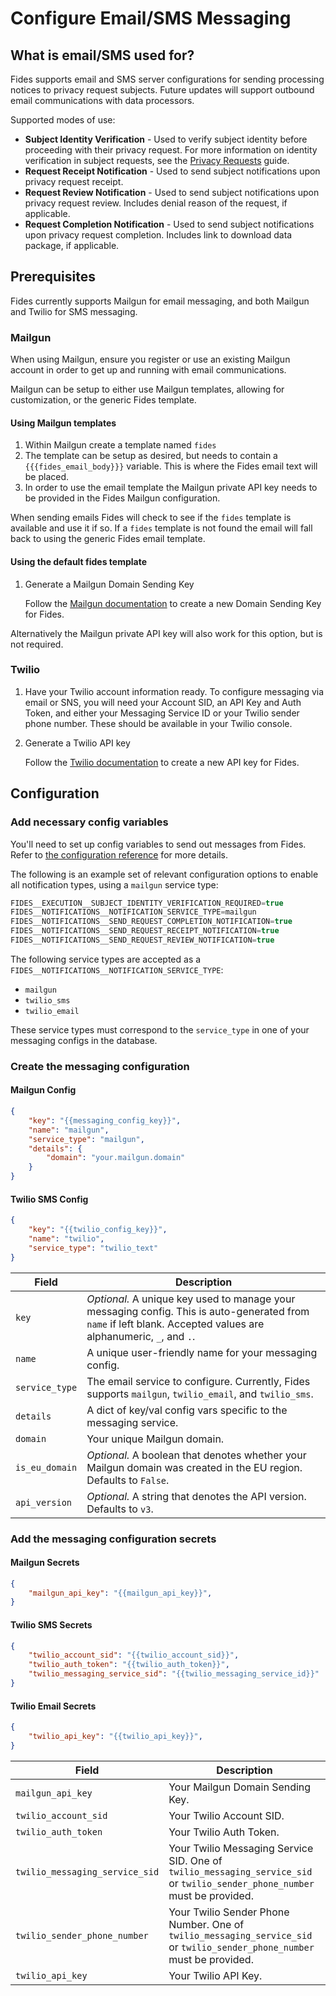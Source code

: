 
# Configure Email/SMS Messaging
## What is email/SMS used for?

Fides supports email and SMS server configurations for sending processing notices to privacy request subjects. Future updates will support outbound email communications with data processors.

Supported modes of use:

- **Subject Identity Verification** - Used to verify subject identity before proceeding with their privacy request. For more information on identity verification in subject requests, see the [Privacy Requests](./privacy_requests#enable-subject-identity-verification) guide.
- **Request Receipt Notification** - Used to send subject notifications upon privacy request receipt.
- **Request Review Notification** - Used to send subject notifications upon privacy request review. Includes denial reason of the request, if applicable.
- **Request Completion Notification** - Used to send subject notifications upon privacy request completion. Includes link to download data package, if applicable.


## Prerequisites

Fides currently supports Mailgun for email messaging, and both Mailgun and Twilio for SMS messaging.

### Mailgun
When using Mailgun, ensure you register or use an existing Mailgun account in order to get up and running with email communications.

Mailgun can be setup to either use Mailgun templates, allowing for customization, or the generic Fides template.

#### Using Mailgun templates

1. Within Mailgun create a template named `fides`
1. The template can be setup as desired, but needs to contain a `{{{fides_email_body}}}`
variable. This is where the Fides email text will be placed.
1. In order to use the email template the Mailgun private API key needs to be provided in the
Fides Mailgun configuration.

When sending emails Fides will check to see if the `fides` template is available and use
it if so. If a `fides` template is not found the email will fall back to using the generic
Fides email template.

#### Using the default fides template

1. Generate a Mailgun Domain Sending Key

    Follow the [Mailgun documentation](https://documentation.mailgun.com/en/latest/api-intro.html#authentication-1) to create a new Domain Sending Key for Fides.

Alternatively the Mailgun private API key will also work for this option, but is not required.

### Twilio

1. Have your Twilio account information ready. To configure messaging via email or SNS, you will need your Account SID, an API Key and Auth Token, and either your Messaging Service ID or your Twilio sender phone number. These should be available in your Twilio console.

2. Generate a Twilio API key

    Follow the [Twilio documentation](https://www.twilio.com/docs/iam/keys/api-key) to create a new API key for Fides.

## Configuration

### Add necessary config variables

You'll need to set up config variables to send out messages from Fides. Refer to [the configuration reference](../../installation/configuration#configuration-variable-reference) for more details.

The following is an example set of relevant configuration options to enable all notification types, using a `mailgun` service type:

```js
FIDES__EXECUTION__SUBJECT_IDENTITY_VERIFICATION_REQUIRED=true
FIDES__NOTIFICATIONS__NOTIFICATION_SERVICE_TYPE=mailgun
FIDES__NOTIFICATIONS__SEND_REQUEST_COMPLETION_NOTIFICATION=true
FIDES__NOTIFICATIONS__SEND_REQUEST_RECEIPT_NOTIFICATION=true
FIDES__NOTIFICATIONS__SEND_REQUEST_REVIEW_NOTIFICATION=true
```

The following service types are accepted as a `FIDES__NOTIFICATIONS__NOTIFICATION_SERVICE_TYPE`:

- `mailgun`
- `twilio_sms`
- `twilio_email`

These service types must correspond to the `service_type` in one of your messaging configs in the database.


### Create the messaging configuration

#### Mailgun Config

```json filename="POST /api/v1/messaging/config"
{
    "key": "{{messaging_config_key}}",
    "name": "mailgun",
    "service_type": "mailgun",
    "details": {
        "domain": "your.mailgun.domain"
    }
}
```

#### Twilio SMS Config

```json filename="POST /api/v1/messaging/config"
{
    "key": "{{twilio_config_key}}",
    "name": "twilio",
    "service_type": "twilio_text"
}
```

| Field          | Description                                                                                                                                                      |
|----------------|------------------------------------------------------------------------------------------------------------------------------------------------------------------|
| `key`          | *Optional.* A unique key used to manage your messaging config. This is auto-generated from `name` if left blank. Accepted values are alphanumeric, `_`, and `.`. |
| `name`         | A unique user-friendly name for your messaging config.                                                                                                           |
| `service_type` | The email service to configure. Currently, Fides supports `mailgun`, `twilio_email`, and `twilio_sms`.                                                           |
| `details`      | A dict of key/val config vars specific to the messaging service.                                                                                                 |
| `domain`       | Your unique Mailgun domain.                                                                                                                                      |
| `is_eu_domain` | *Optional.* A boolean that denotes whether your Mailgun domain was created in the EU region. Defaults to `False`.                                                |
| `api_version`  | *Optional.* A string that denotes the API version. Defaults to `v3`.                                                                                             |


### Add the messaging configuration secrets 

#### Mailgun Secrets

```json filename="PUT /api/v1/messaging/config/{{messaging_config_key}}/secret"
{
    "mailgun_api_key": "{{mailgun_api_key}}",
}

```

#### Twilio SMS Secrets

```json filename="PUT /api/v1/messaging/config/{{messaging_config_key}}/secret"
{
    "twilio_account_sid": "{{twilio_account_sid}}",
    "twilio_auth_token": "{{twilio_auth_token}}",
    "twilio_messaging_service_sid": "{{twilio_messaging_service_id}}"
}

```

#### Twilio Email Secrets

```json filename="PUT /api/v1/messaging/config/{{messaging_config_key}}/secret"
{
    "twilio_api_key": "{{twilio_api_key}}",
}

```

| Field                          | Description                                                                                                                |
|--------------------------------|----------------------------------------------------------------------------------------------------------------------------|
| `mailgun_api_key`              | Your Mailgun Domain Sending Key.                                                                                           |
| `twilio_account_sid`           | Your Twilio Account SID.                                                                                                   |
| `twilio_auth_token`            | Your Twilio Auth Token.                                                                                                    |
| `twilio_messaging_service_sid` | Your Twilio Messaging Service SID. One of `twilio_messaging_service_sid` or `twilio_sender_phone_number` must be provided. |
| `twilio_sender_phone_number`   | Your Twilio Sender Phone Number. One of `twilio_messaging_service_sid` or `twilio_sender_phone_number` must be provided.   |
| `twilio_api_key`               | Your Twilio API Key.                                                                                                       |

